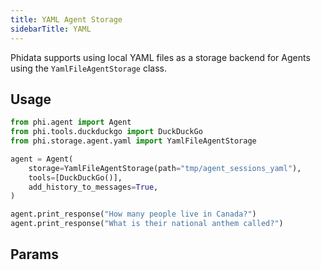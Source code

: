 ```yaml
---
title: YAML Agent Storage
sidebarTitle: YAML
---
```


Phidata supports using local YAML files as a storage backend for Agents using the `YamlFileAgentStorage` class.

## Usage


```python storage.py
from phi.agent import Agent
from phi.tools.duckduckgo import DuckDuckGo
from phi.storage.agent.yaml import YamlFileAgentStorage

agent = Agent(
    storage=YamlFileAgentStorage(path="tmp/agent_sessions_yaml"),
    tools=[DuckDuckGo()],
    add_history_to_messages=True,
)

agent.print_response("How many people live in Canada?")
agent.print_response("What is their national anthem called?")
```

## Params

<Snippet file="storage-yaml-params.mdx" />
